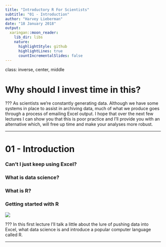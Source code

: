 ```yaml
---
title: "Introductory R For Scientists"
subtitle: "01 - Introduction"
author: "Harvey Lieberman"
date: "18 January 2018"
output:
  xaringan::moon_reader:
    lib_dir: libs
    nature:
      highlightStyle: github
      highlightLines: true
      countIncrementalSlides: false
---
```


class: inverse, center, middle

# Why should I invest time in this?


???
As scientists we're constantly generating data.  Although we have some systems in place to assist in archiving data, much of what we produce goes through a process of emailing Excel output.  I hope that over the next few lectures I can show you that this is poor practice and I'll provide you with an alternative which, will free up time and make your analyses more robust.

---

# 01 - Introduction

### Can't I just keep using Excel?
### What is data science?
### What is R?
### Getting started with R

![](./images/01-Introduction/pic_faces.png)

???
In this first lecture I'll talk a little about the lure of pushing data into Excel, what data science is and introduce a popular computer language called R.

---


